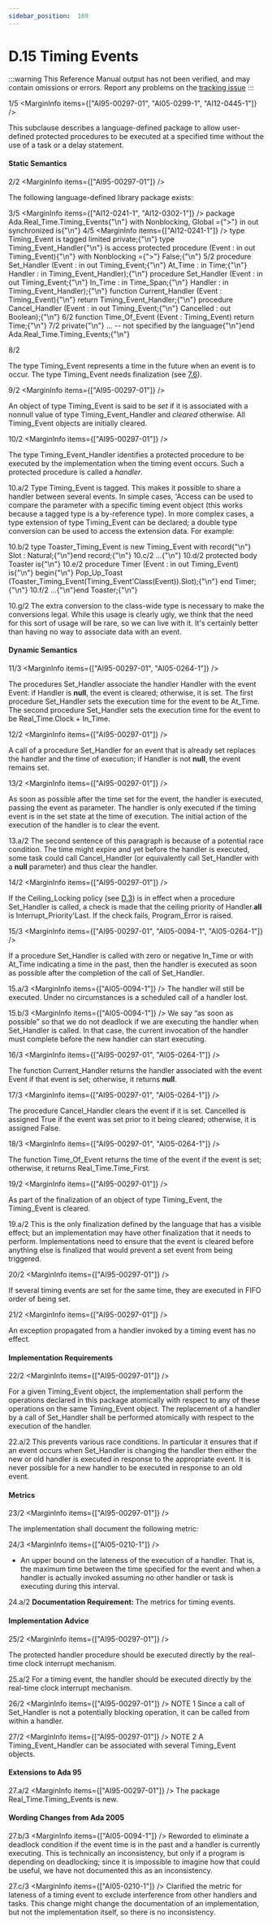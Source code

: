 ```yaml
---
sidebar_position:  169
---
```


# D.15 Timing Events

:::warning
This Reference Manual output has not been verified,
and may contain omissions or errors.
Report any problems on the [tracking issue](https://github.com/ada-lang-io/ada-lang-io/issues/20)
:::


<MarginText>1/5</MarginText>
<MarginInfo items={["AI95-00297-01", "AI05-0299-1", "AI12-0445-1"]} />
<p>This subclause describes a language-defined package to allow user-defined protected procedures to be executed at a specified time without the use of  a task or a delay statement. <br /></p>


#### Static Semantics

<MarginText>2/2</MarginText>
<MarginInfo items={["AI95-00297-01"]} />
<p>The following language-defined library package exists: <br /></p>

<MarginText>3/5</MarginText>
<MarginInfo items={["AI12-0241-1", "AI12-0302-1"]} />
<CodeBlock language="ada">
package Ada.Real_Time.Timing_Events{"\n"}  with Nonblocking, Global ={">"} in out synchronized is{"\n"}
<MarginText>4/5</MarginText>
<MarginInfo items={["AI12-0241-1"]} />
  type Timing_Event is tagged limited private;{"\n"}  type Timing_Event_Handler{"\n"}       is access protected procedure (Event : in out Timing_Event){"\n"}       with Nonblocking ={">"} False;{"\n"}
<MarginText>5/2</MarginText>
  procedure Set_Handler (Event   : in out Timing_Event;{"\n"}                         At_Time : in Time;{"\n"}                         Handler : in Timing_Event_Handler);{"\n"}  procedure Set_Handler (Event   : in out Timing_Event;{"\n"}                         In_Time : in Time_Span;{"\n"}                         Handler : in Timing_Event_Handler);{"\n"}  function Current_Handler (Event : Timing_Event){"\n"}       return Timing_Event_Handler;{"\n"}  procedure Cancel_Handler (Event     : in out Timing_Event;{"\n"}                            Cancelled : out Boolean);{"\n"}
<MarginText>6/2</MarginText>
  function Time_Of_Event (Event : Timing_Event) return Time;{"\n"}
<MarginText>7/2</MarginText>
private{"\n"}  ... -- not specified by the language{"\n"}end Ada.Real_Time.Timing_Events;{"\n"}

</CodeBlock>
<MarginText>8/2</MarginText>
<MarginInfo items={["AI95-00297-01"]} />
<p>The type Timing_Event represents a time in the future when an event is to occur. The type Timing_Event needs finalization (see <a href="../AA-7/AA-7.6">7.6</a>).<br /></p>

<MarginText>9/2</MarginText>
<MarginInfo items={["AI95-00297-01"]} />
<p>An object of type Timing_Event is said to be <em>set</em> if it is associated with a nonnull value of type Timing_Event_Handler and <em>cleared</em> otherwise. All Timing_Event objects are initially cleared. <br /></p>

<MarginText>10/2</MarginText>
<MarginInfo items={["AI95-00297-01"]} />
<p>The type Timing_Event_Handler identifies a protected procedure to be executed by the implementation when the timing event occurs. Such a protected procedure is called a <em>handler</em>. <br /></p>

<MarginText>10.a/2</MarginText>
<Admonition type="aarm" aarm="discussion" title="Discussion: ">
<strong></strong>Type Timing_Event is tagged. This makes it possible to share a handler between several events. In simple cases, 'Access can be used to compare the parameter with a specific timing event object (this works because a tagged type is a by-reference type). In more complex cases, a type extension of type Timing_Event can be declared; a double type conversion can be used to access the extension data. For example:<br /></Admonition>

<MarginText>10.b/2</MarginText>
<CodeBlock language="ada">
type Toaster_Timing_Event is new Timing_Event with record{"\n"}   Slot : Natural;{"\n"}end record;{"\n"}
<MarginText>10.c/2</MarginText>
...{"\n"}
<MarginText>10.d/2</MarginText>
protected body Toaster is{"\n"}
<MarginText>10.e/2</MarginText>
   procedure Timer (Event : in out Timing_Event) is{"\n"}   begin{"\n"}      Pop_Up_Toast (Toaster_Timing_Event(Timing_Event'Class(Event)).Slot);{"\n"}   end Timer;{"\n"}
<MarginText>10.f/2</MarginText>
   ...{"\n"}end Toaster;{"\n"}

</CodeBlock>
<MarginText>10.g/2</MarginText>
<Admonition type="aarm" aarm="note" title="Note: ">
The extra conversion to the class-wide type is necessary to make the conversions legal. While this usage is clearly ugly, we think that the need for this sort of usage will be rare, so we can live with it. It's certainly better than having no way to associate data with an event. <br /></Admonition>


#### Dynamic Semantics

<MarginText>11/3</MarginText>
<MarginInfo items={["AI95-00297-01", "AI05-0264-1"]} />
<p>The procedures Set_Handler associate the handler Handler with the event Event: if Handler is <strong>null</strong>, the event is cleared; otherwise, it is set. The first procedure Set_Handler sets the execution time for the event to be At_Time. The second procedure Set_Handler sets the execution time for the event to be Real_Time.Clock + In_Time.<br /></p>

<MarginText>12/2</MarginText>
<MarginInfo items={["AI95-00297-01"]} />
<p>A call of a procedure Set_Handler for an event that is already set replaces the handler and the time of execution; if Handler is not <strong>null</strong>, the event remains set.<br /></p>

<MarginText>13/2</MarginText>
<MarginInfo items={["AI95-00297-01"]} />
<p>As soon as possible after the time set for the event, the handler is executed, passing the event as parameter. The handler is only executed if the timing event is in the set state at the time of execution. The initial action of the execution of the handler is to clear the event.<br /></p>

<MarginText>13.a/2</MarginText>
<Admonition type="aarm" aarm="reason" title="Reason: ">
<strong></strong>The second sentence of this paragraph is because of a potential race condition. The time might expire and yet before the handler is executed, some task could call Cancel_Handler (or equivalently call Set_Handler with a <strong>null</strong> parameter) and thus clear the handler. <br /></Admonition>

<MarginText>14/2</MarginText>
<MarginInfo items={["AI95-00297-01"]} />
<p>If the Ceiling_Locking policy (see <a href="../AA-D/AA-D.3">D.3</a>) is in effect when a procedure Set_Handler is called, a check is made that the ceiling priority of Handler.<strong>all</strong> is Interrupt_Priority'Last. If the check fails, Program_Error is raised.<br /></p>

<MarginText>15/3</MarginText>
<MarginInfo items={["AI95-00297-01", "AI05-0094-1", "AI05-0264-1"]} />
<p>If a procedure Set_Handler is called with zero or negative In_Time or with At_Time indicating a time in the past, then the handler is executed as soon as possible after the completion of the call of Set_Handler.<br /></p>

<MarginText>15.a/3</MarginText>
<MarginInfo items={["AI05-0094-1"]} />
<Admonition type="aarm" aarm="ramification" title="Ramification: ">
<strong></strong>The handler will still be executed. Under no circumstances is a scheduled call of a handler lost. <br /></Admonition>

<MarginText>15.b/3</MarginText>
<MarginInfo items={["AI05-0094-1"]} />
<Admonition type="aarm" aarm="discussion" title="Discussion: ">
<strong></strong>We say &ldquo;as soon as possible&rdquo; so that we do not deadlock if we are executing the handler when Set_Handler is called. In that case, the current invocation of the handler must complete before the new handler can start executing. <br /></Admonition>

<MarginText>16/3</MarginText>
<MarginInfo items={["AI95-00297-01", "AI05-0264-1"]} />
<p>The function Current_Handler returns the handler associated with the event Event if that event is set; otherwise, it returns <strong>null</strong>.<br /></p>

<MarginText>17/3</MarginText>
<MarginInfo items={["AI95-00297-01", "AI05-0264-1"]} />
<p>The procedure Cancel_Handler clears the event if it is set. Cancelled is assigned True if the event was set prior to it being cleared; otherwise, it is assigned False.<br /></p>

<MarginText>18/3</MarginText>
<MarginInfo items={["AI95-00297-01", "AI05-0264-1"]} />
<p>The function Time_Of_Event returns the time of the event if the event is set; otherwise, it returns Real_Time.Time_First.<br /></p>

<MarginText>19/2</MarginText>
<MarginInfo items={["AI95-00297-01"]} />
<p>As part of the finalization of an object of type Timing_Event, the Timing_Event is cleared.<br /></p>

<MarginText>19.a/2</MarginText>
<Admonition type="aarm" aarm="implementation-note" title="Implementation Note: ">
<strong></strong>This is the only finalization defined by the language that has a visible effect; but an implementation may have other finalization that it needs to perform. Implementations need to ensure that the event is cleared before anything else is finalized that would prevent a set event from being triggered. <br /></Admonition>

<MarginText>20/2</MarginText>
<MarginInfo items={["AI95-00297-01"]} />
<p>If several timing events are set for the same time, they are executed in FIFO order of being set.<br /></p>

<MarginText>21/2</MarginText>
<MarginInfo items={["AI95-00297-01"]} />
<p>An exception propagated from a handler invoked by a timing event has no effect.<br /></p>


#### Implementation Requirements

<MarginText>22/2</MarginText>
<MarginInfo items={["AI95-00297-01"]} />
<p>For a given Timing_Event object, the implementation shall perform the operations declared in this package atomically with respect to any of these operations on the same Timing_Event object. The replacement of a handler by a call of Set_Handler shall be performed atomically with respect to the execution of the handler.<br /></p>

<MarginText>22.a/2</MarginText>
<Admonition type="aarm" aarm="reason" title="Reason: ">
<strong></strong>This prevents various race conditions. In particular it ensures that if an event occurs when Set_Handler is changing the handler then either the new or old handler is executed in response to the appropriate event. It is never possible for a new handler to be executed in response to an old event. <br /></Admonition>


#### Metrics

<MarginText>23/2</MarginText>
<MarginInfo items={["AI95-00297-01"]} />
<p>The implementation shall document the following metric: <br /></p>

<MarginText>24/3</MarginText>
<MarginInfo items={["AI05-0210-1"]} />
<ul>
<li>An upper bound on the lateness of the execution of a handler. That is, the maximum time between the time specified for the event and when a handler is actually invoked assuming no other handler or task is executing during this interval.<br /></li>
</ul>
<MarginText>24.a/2</MarginText>
<Admonition type="aarm" aarm="note" title="Note: ">
<strong>Documentation Requirement: </strong>The metrics for timing events.<br /></Admonition>


#### Implementation Advice

<MarginText>25/2</MarginText>
<MarginInfo items={["AI95-00297-01"]} />
<p>The protected handler procedure should be executed directly by the real-time clock interrupt mechanism.<br /></p>

<MarginText>25.a/2</MarginText>
<Admonition type="aarm" aarm="implementation-advice" title="Implementation Advice">
<strong></strong>For a timing event, the handler should be executed directly by the real-time clock interrupt mechanism.<br /></Admonition>

<MarginText>26/2</MarginText>
<MarginInfo items={["AI95-00297-01"]} />
<Admonition type="aarm" aarm="note" title="Note: ">
NOTE 1   Since a call of Set_Handler is not a potentially blocking operation, it can be called from within a handler.<br /></Admonition>

<MarginText>27/2</MarginText>
<MarginInfo items={["AI95-00297-01"]} />
<Admonition type="aarm" aarm="note" title="Note: ">
NOTE 2   A Timing_Event_Handler can be associated with several Timing_Event objects.<br /></Admonition>


#### Extensions to Ada 95

<MarginText>27.a/2</MarginText>
<MarginInfo items={["AI95-00297-01"]} />
<Admonition type="aarm" aarm="note" title="Note: ">
The package Real_Time.Timing_Events is new. <br /></Admonition>


#### Wording Changes from Ada 2005

<MarginText>27.b/3</MarginText>
<MarginInfo items={["AI05-0094-1"]} />
<Admonition type="aarm" aarm="correction" title="Correction:">
<strong></strong> Reworded to eliminate a deadlock condition if the event time is in the past and a handler is currently executing. This is technically an inconsistency, but only if a program is depending on deadlocking; since it is impossible to imagine how that could be useful, we have not documented this as an inconsistency.<br /></Admonition>

<MarginText>27.c/3</MarginText>
<MarginInfo items={["AI05-0210-1"]} />
<Admonition type="aarm" aarm="correction" title="Correction:">
<strong></strong> Clarified the metric for lateness of a timing event to exclude interference from other handlers and tasks. This change might change the documentation of an implementation, but not the implementation itself, so there is no inconsistency. <br /></Admonition>

